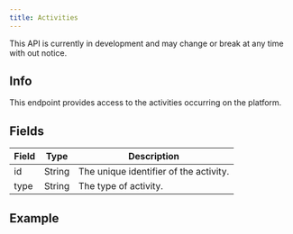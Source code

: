 ```yaml
---
title: Activities
---
```



<Aside type="caution" title="Disclaimer">
    This API is currently in development and may change or break at any time with out notice.
</Aside>

## Info
This endpoint provides access to the activities occurring on the platform.

## Fields

<table>
    <thead>
    <tr>
        <th>Field</th>
        <th>Type</th>
        <th>Description</th>
    </tr>
    </thead>
    <tbody>
    <tr>
        <td>id</td>
        <td>String</td>
        <td>The unique identifier of the activity.</td>
    </tr>
    <tr>
        <td>type</td>
        <td>String</td>
        <td>The type of activity.</td>
    </tr>
    </tbody>
</table>

## Example
<GraphQLExplorer/>

